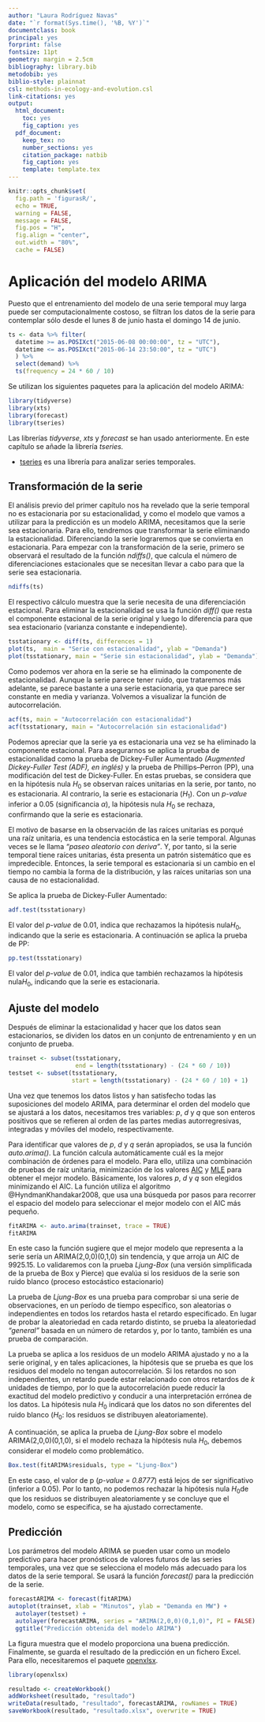 ```yaml
---
author: "Laura Rodríguez Navas"
date: "`r format(Sys.time(), '%B, %Y')`"
documentclass: book
principal: yes
forprint: false
fontsize: 11pt
geometry: margin = 2.5cm
bibliography: library.bib
metodobib: yes
biblio-style: plainnat
csl: methods-in-ecology-and-evolution.csl
link-citations: yes
output:
  html_document: 
    toc: yes
    fig_caption: yes
  pdf_document:
    keep_tex: no
    number_sections: yes
    citation_package: natbib
    fig_caption: yes
    template: template.tex
---
```


```r
knitr::opts_chunk$set(
  fig.path = 'figurasR/',
  echo = TRUE,
  warning = FALSE,
  message = FALSE,
  fig.pos = "H",
  fig.align = "center",
  out.width = "80%",
  cache = FALSE)
```

\ifdefined\ifprincipal
\else
\setlength{\parindent}{1em}
\pagestyle{fancy}
\setcounter{tocdepth}{4}
\tableofcontents

\fi

\ifdefined\ifdoblecara
\fancyhead{}{}
\fancyhead[LE,RO]{\scriptsize\rightmark}
\fancyfoot[LO,RE]{\scriptsize\slshape \leftmark}
\fancyfoot[C]{}
\fancyfoot[LE,RO]{\footnotesize\thepage}
\else
\fancyhead{}{}
\fancyhead[RO]{\scriptsize\rightmark}
\fancyfoot[LO]{\scriptsize\slshape \leftmark}
\fancyfoot[C]{}
\fancyfoot[RO]{\footnotesize\thepage}
\fi
\renewcommand{\headrulewidth}{0.4pt}
\renewcommand{\footrulewidth}{0.4pt}

# Aplicación del modelo ARIMA

Puesto que el entrenamiento del modelo de una serie temporal muy larga puede ser computacionalmente costoso, se filtran los datos de la serie para contemplar sólo desde el lunes 8 de junio hasta el domingo 14 de junio.

```r
ts <- data %>% filter(
  datetime >= as.POSIXct("2015-06-08 00:00:00", tz = "UTC"),
  datetime <= as.POSIXct("2015-06-14 23:50:00", tz = "UTC")
  ) %>%
  select(demand) %>%
  ts(frequency = 24 * 60 / 10)
```

Se utilizan los siguientes paquetes para la aplicación del modelo ARIMA:

```r
library(tidyverse)
library(xts)
library(forecast)
library(tseries)
```

Las librerías *tidyverse*, *xts* y *forecast* se han usado anteriormente. En este capítulo se añade la librería *tseries.*

- [tseries](https://www.rdocumentation.org/packages/tseries/) es una librería para analizar series temporales.

## Transformación de la serie

El análisis previo del primer capítulo nos ha revelado que la serie temporal no es estacionaria por su estacionalidad, y como el modelo que vamos a utilizar para la predicción es un modelo ARIMA, necesitamos que la serie sea estacionaria. Para ello, tendremos que transformar la serie eliminando la estacionalidad. Diferenciando la serie lograremos que se convierta en estacionaria. Para empezar con la transformación de la serie, primero se observará el resultado de la función *ndiffs()*, que calcula el número de diferenciaciones estacionales que se necesitan llevar a cabo para que la serie sea estacionaria.

```r
ndiffs(ts) 
```

El respectivo cálculo muestra que la serie necesita de una diferenciación estacional. Para eliminar la estacionalidad se usa la función *diff()* que resta el componente estacional de la serie original y luego lo diferencia para que sea estacionario (varianza constante e independiente).

```r
tsstationary <- diff(ts, differences = 1)
plot(ts,  main = "Serie con estacionalidad", ylab = "Demanda")
plot(tsstationary, main = "Serie sin estacionalidad", ylab = "Demanda")
```

Como podemos ver ahora en la serie se ha eliminado la componente de estacionalidad. Aunque la serie parece tener ruido, que trataremos más adelante, se parece bastante a una serie estacionaria, ya que parece ser constante en media y varianza. Volvemos a visualizar la función de autocorrelación.

```r
acf(ts, main = "Autocorrelación con estacionalidad")
acf(tsstationary, main = "Autocorrelación sin estacionalidad")
```

Podemos apreciar que la serie ya es estacionaria una vez se ha eliminado la componente estacional. Para asegurarnos se aplica la prueba de estacionalidad como la prueba de Dickey-Fuller Aumentado *(Augmented Dickey-Fuller Test (ADF), en inglés) * y la prueba de Phillips–Perron (PP), una modificación del test de Dickey-Fuller. En estas pruebas, se considera que en la hipótesis nula $H_{0}$ se observan raíces unitarias en la serie, por tanto, no es estacionaria. Al contrario, la serie es estacionaria ($H_{1}$). Con un *p-value* inferior a 0.05 (significancia $\alpha$), la hipótesis nula $H_{0}$ se rechaza, confirmando que la serie es estacionaria.

El motivo de basarse en la observación de las raíces unitarias es porqué una raíz unitaria, es una tendencia estocástica en la serie temporal. Algunas veces se le llama *"paseo aleatorio con deriva"*. Y, por tanto, si la serie temporal tiene raíces unitarias, ésta presenta un patrón sistemático que es impredecible. Entonces, la serie temporal es estacionaria si un cambio en el tiempo no cambia la forma de la distribución, y las raíces unitarias son una causa de no estacionalidad.

Se aplica la prueba de Dickey-Fuller Aumentado:

```r
adf.test(tsstationary)
```

El valor del *p-value* de 0.01, indica que rechazamos la hipótesis nula$H_{0}$, indicando que la serie es estacionaria. A continuación se aplica la prueba de PP:

```r
pp.test(tsstationary)
```

El valor del *p-value* de 0.01, indica que también rechazamos la hipótesis nula$H_{0}$, indicando que la serie es estacionaria.

## Ajuste del modelo

Después de eliminar la estacionalidad y hacer que los datos sean estacionarios, se dividen los datos en un conjunto de entrenamiento y en un conjunto de prueba.

```r
trainset <- subset(tsstationary, 
                   end = length(tsstationary) - (24 * 60 / 10))
testset <- subset(tsstationary, 
                  start = length(tsstationary) - (24 * 60 / 10) + 1)
```

Una vez que tenemos los datos listos y han satisfecho todas las suposiciones del modelo ARIMA, para determinar el orden del modelo que se ajustará a los datos, necesitamos tres variables: $p$, $d$ y $q$ que son enteros positivos que se refieren al orden de las partes medias autorregresivas, integradas y móviles del modelo, respectivamente.

Para identificar que valores de $p$, $d$ y $q$ serán apropiados, se usa la función *auto.arima()*. La función calcula automáticamente cuál es la mejor combinación de órdenes para el modelo. Para ello, utiliza una combinación de pruebas de raíz unitaria, minimización de los valores [AIC](https://en.wikipedia.org/wiki/Akaike_information_criterion) y [MLE](https://en.wikipedia.org/wiki/Maximum_likelihood_estimation) para obtener el mejor modelo. Básicamente, los valores $p$, $d$ y $q$ son elegidos minimizando el AIC. La función utiliza el algoritmo @HyndmanKhandakar2008, que usa una búsqueda por pasos para recorrer el espacio del modelo para seleccionar el mejor modelo con el AIC más pequeño.

```r
fitARIMA <- auto.arima(trainset, trace = TRUE)
fitARIMA
```

En este caso la función sugiere que el mejor modelo que representa a la serie sería un ARIMA(2,0,0)(0,1,0) sin tendencia, y que arroja un AIC de 9925.15. Lo validaremos con la prueba *Ljung-Box* (una versión simplificada de la prueba de Box y Pierce) que evalúa si los residuos de la serie son ruido blanco (proceso estocástico estacionario)

La prueba de *Ljung-Box* es una prueba para comprobar si una serie de observaciones, en un período de tiempo específico, son aleatorias o independientes en todos los retardos hasta el retardo especificado. En lugar de probar la aleatoriedad en cada retardo distinto, se prueba la aleatoriedad *"general"* basada en un número de retardos y, por lo tanto, también es una prueba de comparación. 

La prueba se aplica a los residuos de un modelo ARIMA ajustado y no a la serie original, y en tales aplicaciones, la hipótesis que se prueba es que los residuos del modelo no tengan autocorrelación. Si los retardos no son independientes, un retardo puede estar relacionado con otros retardos de $k$ unidades de tiempo, por lo que la autocorrelación puede reducir la exactitud del modelo predictivo y conducir a una interpretación errónea de los datos. La hipótesis nula $H_{0}$ indicará que los datos no son diferentes del ruido blanco ($H_{0}$: los residuos se distribuyen aleatoriamente). 

A continuación, se aplica la prueba de *Ljung-Box* sobre el modelo ARIMA(2,0,0)(0,1,0), si el modelo rechaza la hipótesis nula $H_{0}$, debemos considerar el modelo como problemático.

```r
Box.test(fitARIMA$residuals, type = "Ljung-Box")
```

En este caso, el valor de p (*p-value = 0.8777*) está lejos de ser significativo (inferior a 0.05). Por lo tanto, no podemos rechazar la hipótesis nula $H_{0}$de que los residuos se distribuyen aleatoriamente y se concluye que el modelo, como se especifica, se ha ajustado correctamente.

\newpage

## Predicción

Los parámetros del modelo ARIMA se pueden usar como un modelo predictivo para hacer pronósticos de valores futuros de las series temporales, una vez que se selecciona el modelo más adecuado para los datos de la serie temporal. Se usará la función *forecast()* para la predicción de la serie.

```r
forecastARIMA <- forecast(fitARIMA)
autoplot(trainset, xlab = "Minutos", ylab = "Demanda en MW") +
  autolayer(testset) +
  autolayer(forecastARIMA, series = "ARIMA(2,0,0)(0,1,0)", PI = FALSE) +
  ggtitle("Predicción obtenida del modelo ARIMA")
```
La figura muestra que el modelo proporciona una buena predicción. Finalmente, se guarda el resultado de la predicción en un fichero Excel. Para ello, necesitaremos el paquete [openxlsx](https://www.rdocumentation.org/packages/openxlsx/versions/4.2.3).

```r
library(openxlsx)

resultado <- createWorkbook()
addWorksheet(resultado, "resultado")
writeData(resultado, "resultado", forecastARIMA, rowNames = TRUE)
saveWorkbook(resultado, "resultado.xlsx", overwrite = TRUE)
```

